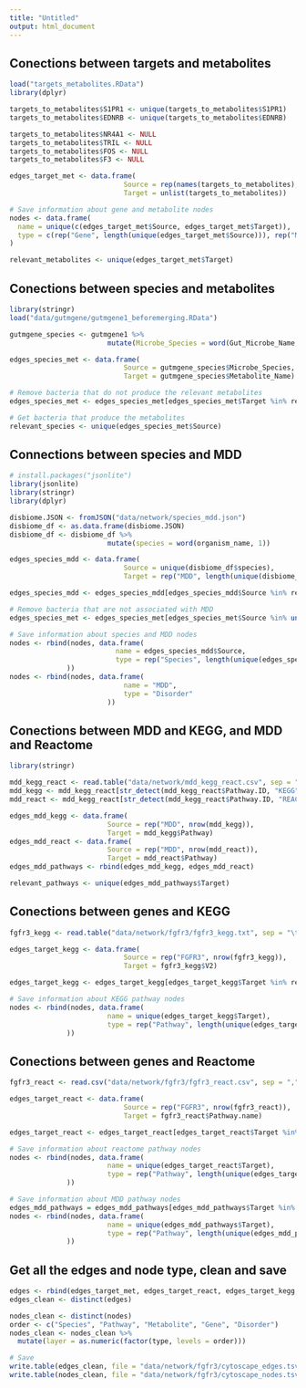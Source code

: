 ```yaml
---
title: "Untitled"
output: html_document
---
```


## Conections between targets and metabolites

```R
load("targets_metabolites.RData")
library(dplyr)

targets_to_metabolites$S1PR1 <- unique(targets_to_metabolites$S1PR1)
targets_to_metabolites$EDNRB <- unique(targets_to_metabolites$EDNRB)

targets_to_metabolites$NR4A1 <- NULL
targets_to_metabolites$TRIL <- NULL
targets_to_metabolites$FOS <- NULL
targets_to_metabolites$F3 <- NULL

edges_target_met <- data.frame(
                            Source = rep(names(targets_to_metabolites), lengths(targets_to_metabolites)),
                            Target = unlist(targets_to_metabolites))

# Save information about gene and metabolite nodes
nodes <- data.frame(
  name = unique(c(edges_target_met$Source, edges_target_met$Target)),
  type = c(rep("Gene", length(unique(edges_target_met$Source))), rep("Metabolite", length(unique(edges_target_met$Target))))
)

relevant_metabolites <- unique(edges_target_met$Target)
```

## Conections between species and metabolites

```R
library(stringr)
load("data/gutmgene/gutmgene1_beforemerging.RData")

gutmgene_species <- gutmgene1 %>%
                        mutate(Microbe_Species = word(Gut_Microbe_Name, 1))

edges_species_met <- data.frame(
                            Source = gutmgene_species$Microbe_Species,
                            Target = gutmgene_species$Metabolite_Name)

# Remove bacteria that do not produce the relevant metabolites 
edges_species_met <- edges_species_met[edges_species_met$Target %in% relevant_metabolites, ]

# Get bacteria that produce the metabolites
relevant_species <- unique(edges_species_met$Source)
```

## Connections between species and MDD

```R
# install.packages("jsonlite")
library(jsonlite)
library(stringr)
library(dplyr)

disbiome.JSON <- fromJSON("data/network/species_mdd.json")
disbiome_df <- as.data.frame(disbiome.JSON)
disbiome_df <- disbiome_df %>%
                        mutate(species = word(organism_name, 1))

edges_species_mdd <- data.frame(
                            Source = unique(disbiome_df$species),
                            Target = rep("MDD", length(unique(disbiome_df$species))))

edges_species_mdd <- edges_species_mdd[edges_species_mdd$Source %in% relevant_species, ]

# Remove bacteria that are not associated with MDD
edges_species_met <- edges_species_met[edges_species_met$Source %in% unique(edges_species_mdd$Source), ]

# Save information about species and MDD nodes
nodes <- rbind(nodes, data.frame(
                          name = edges_species_mdd$Source,
                          type = rep("Species", length(unique(edges_species_mdd$Source)))
              ))
nodes <- rbind(nodes, data.frame(
                            name = "MDD",
                            type = "Disorder"
                        ))
```

## Conections between MDD and KEGG, and MDD and Reactome

```R
library(stringr)

mdd_kegg_react <- read.table("data/network/mdd_kegg_react.csv", sep = ",", header = TRUE)
mdd_kegg <- mdd_kegg_react[str_detect(mdd_kegg_react$Pathway.ID, "KEGG"),]
mdd_react <- mdd_kegg_react[str_detect(mdd_kegg_react$Pathway.ID, "REACT"),]

edges_mdd_kegg <- data.frame(
                        Source = rep("MDD", nrow(mdd_kegg)),
                        Target = mdd_kegg$Pathway)
edges_mdd_react <- data.frame(
                        Source = rep("MDD", nrow(mdd_react)),
                        Target = mdd_react$Pathway)
edges_mdd_pathways <- rbind(edges_mdd_kegg, edges_mdd_react)

relevant_pathways <- unique(edges_mdd_pathways$Target)
```

## Conections between genes and KEGG

```R
fgfr3_kegg <- read.table("data/network/fgfr3/fgfr3_kegg.txt", sep = "\t", header = F)

edges_target_kegg <- data.frame(
                            Source = rep("FGFR3", nrow(fgfr3_kegg)),
                            Target = fgfr3_kegg$V2)

edges_target_kegg <- edges_target_kegg[edges_target_kegg$Target %in% relevant_pathways, ]

# Save information about KEGG pathway nodes
nodes <- rbind(nodes, data.frame(
                        name = unique(edges_target_kegg$Target),
                        type = rep("Pathway", length(unique(edges_target_kegg$Target)))
              ))
```

## Conections between genes and Reactome

```R
fgfr3_react <- read.csv("data/network/fgfr3/fgfr3_react.csv", sep = ",", header = TRUE)

edges_target_react <- data.frame(
                            Source = rep("FGFR3", nrow(fgfr3_react)),
                            Target = fgfr3_react$Pathway.name)

edges_target_react <- edges_target_react[edges_target_react$Target %in% relevant_pathways, ]

# Save information about reactome pathway nodes
nodes <- rbind(nodes, data.frame(
                        name = unique(edges_target_react$Target),
                        type = rep("Pathway", length(unique(edges_target_react$Target)))
              ))
```

```R
# Save information about MDD pathway nodes
edges_mdd_pathways = edges_mdd_pathways[edges_mdd_pathways$Target %in% c(edges_target_react$Target, edges_target_kegg$Target), ]
nodes <- rbind(nodes, data.frame(
                        name = unique(edges_mdd_pathways$Target),
                        type = rep("Pathway", length(unique(edges_mdd_pathways$Target)))
              ))
```


## Get all the edges and node type, clean and save

```R
edges <- rbind(edges_target_met, edges_target_react, edges_target_kegg, edges_mdd_pathways, edges_species_mdd, edges_species_met)
edges_clean <- distinct(edges)

nodes_clean <- distinct(nodes)
order <- c("Species", "Pathway", "Metabolite", "Gene", "Disorder")
nodes_clean <- nodes_clean %>%
  mutate(layer = as.numeric(factor(type, levels = order)))

# Save
write.table(edges_clean, file = "data/network/fgfr3/cytoscape_edges.tsv", row.names=FALSE, sep="\t")
write.table(nodes_clean, file = "data/network/fgfr3/cytoscape_nodes.tsv", row.names=FALSE, sep="\t")
```

<!-- ```{R} -->
<!-- library(jsonlite) -->
<!-- library(dplyr) -->

<!-- nodes_list <- nodes_clean %>% -->
<!--   mutate(id = name) %>%          -->
<!--   rowwise() %>% -->
<!--   mutate(data = list(list( -->
<!--     id = id, -->
<!--     type = type, -->
<!--     layer = layer -->
<!--   ))) %>% -->
<!--   pull(data)                      -->

<!-- # 2. Criar lista de arestas no formato Cytoscape.js -->
<!-- edges_list <- edges_clean %>% -->
<!--   rowwise() %>% -->
<!--   mutate(data = list(list( -->
<!--     source = Source, -->
<!--     target = Target -->
<!--   ))) %>% -->
<!--   pull(data) -->

<!-- # 3. Combinar em um objeto "elements" -->
<!-- cyjs_list <- list(elements = list( -->
<!--   nodes = nodes_list, -->
<!--   edges = edges_list -->
<!-- )) -->

<!-- # 4. Salvar como JSON -->
<!-- write_json(cyjs_list, "data/network/s1pr1_ednrb/network_elements.cyjs", pretty = TRUE, auto_unbox = TRUE) -->
<!-- ``` -->
